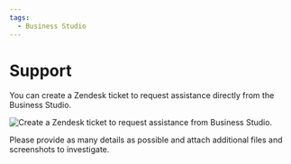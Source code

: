 ```yaml
---
tags:
  - Business Studio
---
```



# Support

You can create a Zendesk ticket to request assistance directly from the Business Studio.

<Image
  title="Create a Zendesk ticket to request assistance from Business Studio."
  src="/img/big/business-studio/support.png"
/>

Please provide as many details as possible and attach additional files and screenshots to investigate.
